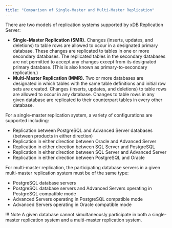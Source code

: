 ```yaml
---
title: "Comparison of Single-Master and Multi-Master Replication"
---
```


There are two models of replication systems supported by xDB Replication Server:

-   **Single-Master Replication (SMR).** Changes (inserts, updates, and deletions) to table rows are allowed to occur in a designated primary database. These changes are replicated to tables in one or more secondary databases. The replicated tables in the secondary databases are not permitted to accept any changes except from its designated primary database. (This is also known as primary-to-secondary replication.)
-   **Multi-Master Replication (MMR).** Two or more databases are designated in which tables with the same table definitions and initial row sets are created. Changes (inserts, updates, and deletions) to table rows are allowed to occur in any database. Changes to table rows in any given database are replicated to their counterpart tables in every other database.

For a single-master replication system, a variety of configurations are supported including:

-   Replication between PostgreSQL and Advanced Server databases (between products in either direction)
-   Replication in either direction between Oracle and Advanced Server
-   Replication in either direction between SQL Server and PostgreSQL
-   Replication in either direction between SQL Server and Advanced Server
-   Replication in either direction between PostgreSQL and Oracle

For multi-master replication, the participating database servers in a given multi-master replication system must be of the same type:

-   PostgreSQL database servers
-   PostgreSQL database servers and Advanced Servers operating in PostgreSQL compatible mode
-   Advanced Servers operating in PostgreSQL compatible mode
-   Advanced Servers operating in Oracle compatible mode

!!! Note
    A given database cannot simultaneously participate in both a single-master replication system and a multi-master replication system.
